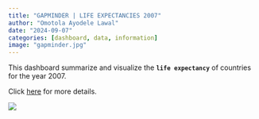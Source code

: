 ```yaml
---
title: "GAPMINDER | LIFE EXPECTANCIES 2007"
author: "Omotola Ayodele Lawal"
date: "2024-09-07"
categories: [dashboard, data, information]
image: "gapminder.jpg"
---
```


This dashboard summarize and visualize the **`life expectancy`** of countries for the year 2007.

Click [here](https://lawaloa.github.io/gapminder_dash/){target="_blank"} for more details.

![](gapminder.jpg)
